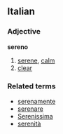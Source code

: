 ==Italian==
===Adjective===
'''sereno'''

# [[serene]], [[calm]]
# [[clear]]

===Related terms===
*[[serenamente]]
*[[serenare]]
*[[Serenissima]]
*[[serenità]]